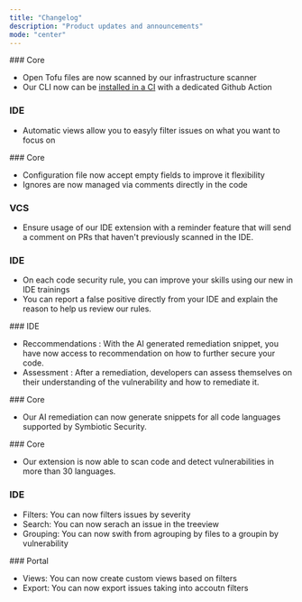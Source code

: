 ```yaml
---
title: "Changelog"
description: "Product updates and announcements"
mode: "center"
---
```


<Update label="August 18th, 2025">
  ### Core

  - Open Tofu files are now scanned by our infrastructure scanner
  - Our CLI now can be [installed in a CI](/content/admins/setup_CI_integration) with a dedicated Github Action

  ### IDE

  - Automatic views allow you to easyly filter issues on what you want to focus on
</Update>

<Update label="July 29th, 2025">
  ### Core

  - Configuration file now accept empty fields to improve it flexibility
  - Ignores are now managed via comments directly in the code

  ### VCS

  - Ensure usage of our IDE extension with a reminder feature that will send a comment on PRs that haven't previously scanned in the IDE.

  ### IDE

  - On each code security rule, you can improve your skills using our new in IDE trainings
  - You can report a false positive directly from your IDE and explain the reason to help us review our rules.
</Update>

<Update label="July 19th, 2025">
  ### IDE

  - Reccommendations : With the AI generated remediation snippet, you have now access to recommendation on how to further secure your code.
  - Assessment : After a remediation, developers can assess themselves on their understanding of the vulnerability and how to remediate it.
</Update>

<Update label="July 9th, 2025">
  ### Core

  - Our AI remediation can now generate snippets for all code languages supported by Symbiotic Security.
</Update>

<Update label="May 23rd, 2025">
  ### Core

  - Our extension is now able to scan code and detect vulnerabilities in more than 30 languages.

  ### IDE

  - Filters: You can now filters issues by severity
  - Search: You can now serach an issue in the treeview
  - Grouping: You can now swith from agrouping by files to a groupin by vulnerability
</Update>

<Update label="May 16th, 2025">
  ### Portal

  - Views: You can now create custom views based on filters
  - Export: You can now export issues taking into accoutn filters
</Update>